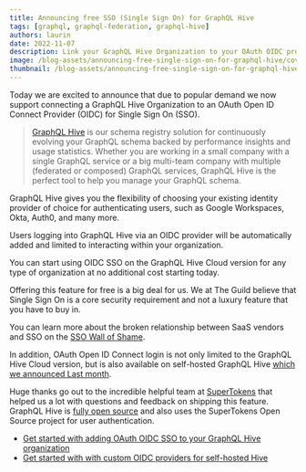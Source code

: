 ```yaml
---
title: Announcing free SSO (Single Sign On) for GraphQL Hive
tags: [graphql, graphql-federation, graphql-hive]
authors: laurin
date: 2022-11-07
description: Link your GraphQL Hive Organization to your OAuth OIDC provider of choice.
image: /blog-assets/announcing-free-single-sign-on-for-graphql-hive/cover.png
thumbnail: /blog-assets/announcing-free-single-sign-on-for-graphql-hive/thumbnail.png
---
```


Today we are excited to announce that due to popular demand we now support connecting a GraphQL Hive
Organization to an OAuth Open ID Connect Provider (OIDC) for Single Sign On (SSO).

> [GraphQL Hive](https://the-guild.dev/graphql/hive) is our schema registry solution for
> continuously evolving your GraphQL schema backed by performance insights and usage statistics.
> Whether you are working in a small company with a single GraphQL service or a big multi-team
> company with multiple (federated or composed) GraphQL services, GraphQL Hive is the perfect tool
> to help you manage your GraphQL schema.

GraphQL Hive gives you the flexibility of choosing your existing identity provider of choice for
authenticating users, such as Google Workspaces, Okta, Auth0, and many more.

Users logging into GraphQL Hive via an OIDC provider will be automatically added and limited to
interacting within your organization.

You can start using OIDC SSO on the GraphQL Hive Cloud version for any type of organization at no
additional cost starting today.

Offering this feature for free is a big deal for us. We at The Guild believe that Single Sign On is
a core security requirement and not a luxury feature that you have to buy in.

You can learn more about the broken relationship between SaaS vendors and SSO on the
[SSO Wall of Shame](https://sso.tax/).

In addition, OAuth Open ID Connect login is not only limited to the GraphQL Hive Cloud version, but
is also available on self-hosted GraphQL Hive
[which we announced Last month](/blog/announcing-self-hosted-graphql-hive).

Huge thanks go out to the incredible helpful team at [SuperTokens](https://supertokens.com/) that
helped us a lot with questions and feedback on shipping this feature. GraphQL Hive is
[fully open source](https://github.com/graphql-hive/console) and also uses the SuperTokens Open
Source project for user authentication.

- [Get started with adding OAuth OIDC SSO to your GraphQL Hive organization](https://the-guild.dev/graphql/hive/docs/management/sso-oidc-provider)
- [Get started with with custom OIDC providers for self-hosted Hive](https://the-guild.dev/graphql/hive/docs/self-hosting/oidc-login)
